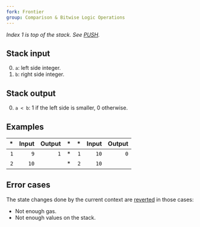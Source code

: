 ```yaml
---
fork: Frontier
group: Comparison & Bitwise Logic Operations
---
```


*Index 1 is top of the stack. See [PUSH](/#60).*

## Stack input

0. `a`: left side integer.
1. `b`: right side integer.

## Stack output

0. `a < b`: 1 if the left side is smaller, 0 otherwise.

## Examples

| * | Input | Output | * | * | Input | Output |
|--:|------:|-------:|--:|--:|------:|-------:|
| `1` | `9` | `1` | * | `1` | `10` | `0` |
| `2` | `10` | | * | `2` | `10` | |

## Error cases

The state changes done by the current context are [reverted](#FD) in those cases:
- Not enough gas.
- Not enough values on the stack.
